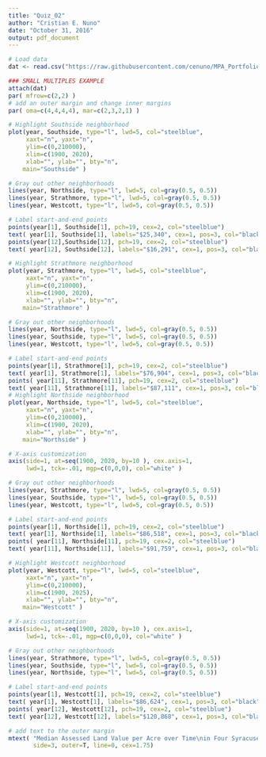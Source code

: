 ```yaml
---
title: "Quiz_02"
author: "Cristian E. Nuno"
date: "October 31, 2016"
output: pdf_document
---
```



```r
# Load data
dat <- read.csv("https://raw.githubusercontent.com/cenuno/MPA_Portfolio/lab_01/NhoodValPerAcreByDecade.csv", head=TRUE, sep=",")
```


```r
### SMALL MULTIPLES EXAMPLE
attach(dat)
par( mfrow=c(2,2) )
# add an outer margin and change inner margins
par( oma=c(4,4,4,4), mar=c(2,3,2,1) )

# Highlight Southside neighborhood
plot(year, Southside, type="l", lwd=5, col="steelblue",
     xaxt="n", yaxt="n",
     ylim=c(0,210000),
     xlim=c(1900, 2020),
     xlab="", ylab="", bty="n",
    main="Southside" )

# Gray out other neighborhoods
lines(year, Northside, type="l", lwd=5, col=gray(0.5, 0.5))
lines(year, Strathmore, type="l", lwd=5, col=gray(0.5, 0.5))
lines(year, Westcott, type="l", lwd=5, col=gray(0.5, 0.5))

# Label start-and-end points
points(year[1], Southside[1], pch=19, cex=2, col="steelblue")
text( year[1], Southside[1], labels="$25,340", cex=1, pos=3, col="black")
points(year[12],Southside[12], pch=19, cex=2, col="steelblue")
text( year[12], Southside[12], labels="$16,291", cex=1, pos=3, col="black")

# Highlight Strathmore neighborhood
plot(year, Strathmore, type="l", lwd=5, col="steelblue",
     xaxt="n", yaxt="n",
     ylim=c(0,210000),
     xlim=c(1900, 2020),
     xlab="", ylab="", bty="n",
    main="Strathmore" )

# Gray out other neighborhoods
lines(year, Northside, type="l", lwd=5, col=gray(0.5, 0.5))
lines(year, Southside, type="l", lwd=5, col=gray(0.5, 0.5))
lines(year, Westcott, type="l", lwd=5, col=gray(0.5, 0.5))

# Label start-and-end points
points(year[1], Strathmore[1], pch=19, cex=2, col="steelblue")
text( year[1], Strathmore[1], labels="$76,904", cex=1, pos=3, col="black")
points( year[11], Strathmore[11], pch=19, cex=2, col="steelblue")
text( year[11], Strathmore[11], labels="$87,111", cex=1, pos=3, col="black")
# Highlight Northside neighborhood
plot(year, Northside, type="l", lwd=5, col="steelblue",
     xaxt="n", yaxt="n",
     ylim=c(0,210000),
     xlim=c(1900, 2020),
     xlab="", ylab="", bty="n",
    main="Northside" )

# X-axis customization
axis(side=1, at=seq(1900, 2020, by=10 ), cex.axis=1, 
     lwd=1, tck=-.01, mgp=c(0,0,0), col="white" )

# Gray out other neighborhoods
lines(year, Strathmore, type="l", lwd=5, col=gray(0.5, 0.5))
lines(year, Southside, type="l", lwd=5, col=gray(0.5, 0.5))
lines(year, Westcott, type="l", lwd=5, col=gray(0.5, 0.5))

# Label start-and-end points
points(year[1], Northside[1], pch=19, cex=2, col="steelblue")
text( year[1], Northside[1], labels="$86,518", cex=1, pos=3, col="black")
points( year[11], Northside[11], pch=19, cex=2, col="steelblue")
text( year[11], Northside[11], labels="$91,759", cex=1, pos=3, col="black")

# Highlight Westcott neighborhood
plot(year, Westcott, type="l", lwd=5, col="steelblue",
     xaxt="n", yaxt="n",
     ylim=c(0,210000),
     xlim=c(1900, 2025),
     xlab="", ylab="", bty="n",
    main="Westcott" )

# X-axis customization
axis(side=1, at=seq(1900, 2020, by=10 ), cex.axis=1, 
     lwd=1, tck=-.01, mgp=c(0,0,0), col="white" )

# Gray out other neighborhoods
lines(year, Strathmore, type="l", lwd=5, col=gray(0.5, 0.5))
lines(year, Southside, type="l", lwd=5, col=gray(0.5, 0.5))
lines(year, Northside, type="l", lwd=5, col=gray(0.5, 0.5))

# Label start-and-end points
points(year[1], Westcott[1], pch=19, cex=2, col="steelblue")
text( year[1], Westcott[1], labels="$86,624", cex=1, pos=3, col="black")
points( year[12], Westcott[12], pch=19, cex=2, col="steelblue")
text( year[12], Westcott[12], labels="$120,868", cex=1, pos=3, col="black")

# add text to the outer margin
mtext( "Median Assessed Land Value per Acre over Time\nin Four Syracuse Neighborhoods",
       side=3, outer=T, line=0, cex=1.75)
```

